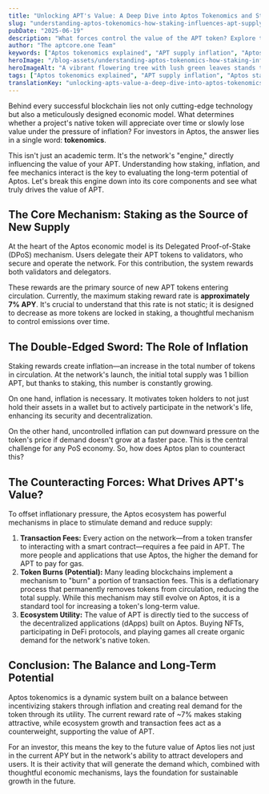 ```yaml
---
title: "Unlocking APT's Value: A Deep Dive into Aptos Tokenomics and Staking"
slug: "understanding-aptos-tokenomics-how-staking-influences-apt-supply-and-value"
pubDate: "2025-06-19"
description: "What forces control the value of the APT token? Explore the core engine of Aptos tokenomics, from staking rewards and inflation to the mechanisms designed for long-term growth."
author: "The aptcore.one Team"
keywords: ["Aptos tokenomics explained", "APT supply inflation", "Aptos staking economics", "token value drivers"]
heroImage: "/blog-assets/understanding-aptos-tokenomics-how-staking-influences-apt-supply-and-value.jpg"
heroImageAlt: "A vibrant flowering tree with lush green leaves stands tall, its roots intricately entwined with glowing digital coins scattered across the ground. The coins shimmer with various symbols representing cryptocurrency, while delicate blossoms in shades of pink and white adorn the branches, symbolizing growth and innovation in the digital age."
tags: ["Aptos tokenomics explained", "APT supply inflation", "Aptos staking economics", "token value drivers"]
translationKey: "unlocking-apts-value-a-deep-dive-into-aptos-tokenomics-and-staking"
---
```


Behind every successful blockchain lies not only cutting-edge technology but also a meticulously designed economic model. What determines whether a project's native token will appreciate over time or slowly lose value under the pressure of inflation? For investors in Aptos, the answer lies in a single word: **tokenomics**.

This isn't just an academic term. It's the network's "engine," directly influencing the value of your APT. Understanding how staking, inflation, and fee mechanics interact is the key to evaluating the long-term potential of Aptos. Let's break this engine down into its core components and see what truly drives the value of APT.

## The Core Mechanism: Staking as the Source of New Supply

At the heart of the Aptos economic model is its Delegated Proof-of-Stake (DPoS) mechanism. Users delegate their APT tokens to validators, who secure and operate the network. For this contribution, the system rewards both validators and delegators.

These rewards are the primary source of new APT tokens entering circulation. Currently, the maximum staking reward rate is **approximately 7% APY**. It's crucial to understand that this rate is not static; it is designed to decrease as more tokens are locked in staking, a thoughtful mechanism to control emissions over time.

## The Double-Edged Sword: The Role of Inflation

Staking rewards create inflation—an increase in the total number of tokens in circulation. At the network's launch, the initial total supply was 1 billion APT, but thanks to staking, this number is constantly growing.

On one hand, inflation is necessary. It motivates token holders to not just hold their assets in a wallet but to actively participate in the network's life, enhancing its security and decentralization.

On the other hand, uncontrolled inflation can put downward pressure on the token's price if demand doesn't grow at a faster pace. This is the central challenge for any PoS economy. So, how does Aptos plan to counteract this?

## The Counteracting Forces: What Drives APT's Value?

To offset inflationary pressure, the Aptos ecosystem has powerful mechanisms in place to stimulate demand and reduce supply:

1.  **Transaction Fees:** Every action on the network—from a token transfer to interacting with a smart contract—requires a fee paid in APT. The more people and applications that use Aptos, the higher the demand for APT to pay for gas.
2.  **Token Burns (Potential):** Many leading blockchains implement a mechanism to "burn" a portion of transaction fees. This is a deflationary process that permanently removes tokens from circulation, reducing the total supply. While this mechanism may still evolve on Aptos, it is a standard tool for increasing a token's long-term value.
3.  **Ecosystem Utility:** The value of APT is directly tied to the success of the decentralized applications (dApps) built on Aptos. Buying NFTs, participating in DeFi protocols, and playing games all create organic demand for the network's native token.

## Conclusion: The Balance and Long-Term Potential

Aptos tokenomics is a dynamic system built on a balance between incentivizing stakers through inflation and creating real demand for the token through its utility. The current reward rate of ~7% makes staking attractive, while ecosystem growth and transaction fees act as a counterweight, supporting the value of APT.

For an investor, this means the key to the future value of Aptos lies not just in the current APY but in the network's ability to attract developers and users. It is their activity that will generate the demand which, combined with thoughtful economic mechanisms, lays the foundation for sustainable growth in the future.

